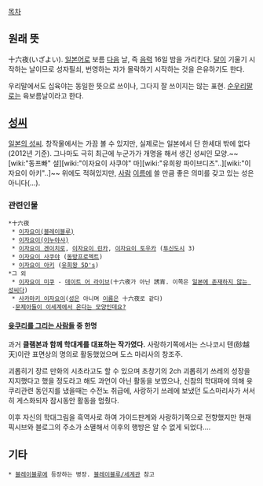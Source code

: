 [[목차]]
== 원래 뜻 ==
十六夜(いざよい). [[일본어]]로 보름 [[다음]] 날, 즉 [[음력]] 16일 밤을 가리킨다. [[달]]이 기울기 시작하는 날이므로 성자필쇠, 번영하는 자가 몰락하기 시작하는 것을 은유하기도 한다.

우리말에서도 십육야는 동일한 뜻으로 쓰이나, 그다지 잘 쓰이지는 않는 표현. [[순우리말]]로는 육보름날이라고 한다.

== [[성씨]] ==
[[일본의 성씨]]. 창작물에서는 가끔 볼 수 있지만, 실제로는 일본에서 단 한세대 밖에 없다(2012년 기준). 그나마도 극히 최근에 누군가가 개명을 해서 생긴 성씨인 모양.~~[wiki:"동프빠" 설][wiki:"이자요이 사쿠야" 마][wiki:"유희왕 파이브디즈"..][wiki:"이자요이 아키"..]~~ 위에도 적혀있지만, [[사람]] [[이름]]에 쓸 만큼 좋은 의미를 갖고 있는 성은 아니다(…).

=== 관련인물 ===
 *十六夜
  * [[이자요이(블레이블루)]]
  * [[이자요이(이누야샤)]]
  * [[이자요이 겐이치로]], [[이자요이 린카]], [[이자요이 토우카]] ([[투신도시]] 3)
  * [[이자요이 사쿠야]] ([[동방프로젝트]])
  * [[이자요이 아키]] ([[유희왕 5D's]])
 *그 외
  * [[이자요이 미쿠]] - [[데이트 어 라이브]](十六夜가 아닌 誘宵. 이쪽은 [[일본의 성씨/ㄱㄴㄷ순#s-2|일본에 존재하지 않는 성씨]]다)
  * [[사카마키 이자요이]]([[성]]은 아니며 [[이름]]은 十六夜로 같다)
  -[[문제아들이 이세계에서 온다는 모양인데요?]]
==== [[윳쿠리를 그리는 사람들]] 중 한명 ====
과거 '''클램본과 함께 학대계를 대표하는 작가였다.''' 사랑하기쪽에서는 스나코시 텐(砂越 天)이란 표면상의 명의로 활동했었으며 도스 마리사의 창조주.
 
괴롭히기 장르 만화의 시초라고도 할 수 있으며 초창기의 2ch 괴롭히기 쓰레의 성장을 지지했다고 했을 정도라고 해도 과언이 아닌 활동을 보였으나, 신참의 학대파에 의해 윳쿠리관련 동인지를 냈을때는 수전노 취급에, 사랑하기 쓰레에 보냈던 도스마리사가 서서히 게스화되자 잠시동안 활동을 멈췄다.
 
이후 자신의 학대그림을 흑역사로 하여 가이드판계와 사랑하기쪽으로 전향했지만 현재 픽시브와 블로그의 주소가 소멸해서 이후의 행방은 알 수 없게 되었다….

== 기타 ==
 * [[블레이블루]]에 등장하는 병장. [[블레이블루/세계관]] 참고

